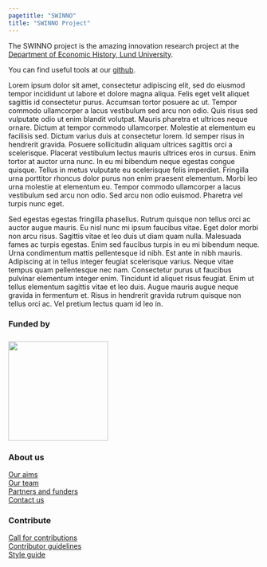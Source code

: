 ```yaml
---
pagetitle: "SWINNO"
title: "SWINNO Project"    
---
```


The SWINNO project is the amazing innovation research project at the [Department of Economic History, Lund University](https://ehl.lu.se/ekonomisk-historia).

You can find useful tools at our [github](https://github.com/orgs/swinnoproject).

Lorem ipsum dolor sit amet, consectetur adipiscing elit, sed do eiusmod tempor incididunt ut labore et dolore magna aliqua. Felis eget velit aliquet sagittis id consectetur purus. Accumsan tortor posuere ac ut. Tempor commodo ullamcorper a lacus vestibulum sed arcu non odio. Quis risus sed vulputate odio ut enim blandit volutpat. Mauris pharetra et ultrices neque ornare. Dictum at tempor commodo ullamcorper. Molestie at elementum eu facilisis sed. Dictum varius duis at consectetur lorem. Id semper risus in hendrerit gravida. Posuere sollicitudin aliquam ultrices sagittis orci a scelerisque. Placerat vestibulum lectus mauris ultrices eros in cursus. Enim tortor at auctor urna nunc. In eu mi bibendum neque egestas congue quisque. Tellus in metus vulputate eu scelerisque felis imperdiet. Fringilla urna porttitor rhoncus dolor purus non enim praesent elementum. Morbi leo urna molestie at elementum eu. Tempor commodo ullamcorper a lacus vestibulum sed arcu non odio. Sed arcu non odio euismod. Pharetra vel turpis nunc eget.

Sed egestas egestas fringilla phasellus. Rutrum quisque non tellus orci ac auctor augue mauris. Eu nisl nunc mi ipsum faucibus vitae. Eget dolor morbi non arcu risus. Sagittis vitae et leo duis ut diam quam nulla. Malesuada fames ac turpis egestas. Enim sed faucibus turpis in eu mi bibendum neque. Urna condimentum mattis pellentesque id nibh. Est ante in nibh mauris. Adipiscing at in tellus integer feugiat scelerisque varius. Neque vitae tempus quam pellentesque nec nam. Consectetur purus ut faucibus pulvinar elementum integer enim. Tincidunt id aliquet risus feugiat. Enim ut tellus elementum sagittis vitae et leo duis. Augue mauris augue neque gravida in fermentum et. Risus in hendrerit gravida rutrum quisque non tellus orci ac. Vel pretium lectus quam id leo in.


::: {.footer-text}
::: {.footer-container}
::: {.footer-block}
::: grid


::: {.g-col-12 .g-col-md-2}
:::
::: {.g-col-12 .g-col-md-3}
### Funded by
[![](https://www.vinnova.se/static/build/images/vinnova-complete-green.svg){fig-align="left" width="200px" style="margin-top: 0.5rem"}](https://www.vinnova.se)
:::
::: {.g-col-12 .g-col-md-3}
### About us
[Our aims](about.qmd)\
[Our team](team.qmd)\
[Partners and funders](swinno-partners.qmd)\
[Contact us](contact.qmd)
:::
::: {.g-col-12 .g-col-md-3}
### Contribute
[Call for contributions](/contributor-docs/call-for-contributions.qmd)\
[Contributor guidelines](/contributor-docs/contributor-guidelines.qmd)\
[Style guide](/contributor-docs/style-guide.qmd)
:::



:::
:::
:::
:::
